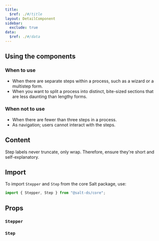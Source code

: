 ```yaml
---
title:
  $ref: ./#/title
layout: DetailComponent
sidebar:
  exclude: true
data:
  $ref: ./#/data
---
```


## Using the components

### When to use

- When there are separate steps within a process, such as a wizard or a multistep form.
- When you want to split a process into distinct, bite-sized sections that are less daunting than lengthy forms.

### When not to use

- When there are fewer than three steps in a process.
- As navigation; users cannot interact with the steps.

## Content

Step labels never truncate, only wrap. Therefore, ensure they're short and self-explanatory.

## Import

To import `Stepper` and `Step` from the core Salt package, use:

```js
import { Stepper, Step } from "@salt-ds/core";
```

## Props

### `Stepper`

<PropsTable packageName="core" componentName="Stepper" />

### `Step`

<PropsTable packageName="core" componentName="Step" />
